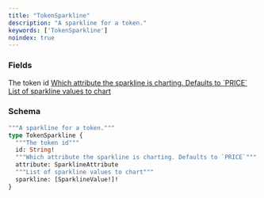 ```yaml
---
title: "TokenSparkline"
description: "A sparkline for a token."
keywords: ['TokenSparkline']
noindex: true
---
```


### Fields

<ResponseField name="id" type="String!" required>
  The token id
</ResponseField>

<a href="/api-reference/types/sparklineattribute">
  <ResponseField name="attribute" type="SparklineAttribute">
    Which attribute the sparkline is charting. Defaults to `PRICE`
  </ResponseField>
</a>

<a href="/api-reference/types/sparklinevalue">
  <ResponseField name="sparkline" type="[SparklineValue!]!" required>
    List of sparkline values to chart
  </ResponseField>
</a>

### Schema


```graphql 
"""A sparkline for a token."""
type TokenSparkline {
  """The token id"""
  id: String!
  """Which attribute the sparkline is charting. Defaults to `PRICE`"""
  attribute: SparklineAttribute
  """List of sparkline values to chart"""
  sparkline: [SparklineValue!]!
}
```
